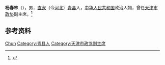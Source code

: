 {{Otheruses|other=名为杨春林的其他人物|杨春林}}

'''杨春林'''（{{bd|1916年||1989年|}}），男，[[直隶|直隶]]（今[[河北|河北]]）[[青县|青县]]人，[[中华人民共和国|中华人民共和国]]政治人物，曾任[[天津市政协|天津市政协]]副主席。<ref>{{Cite book|title=中华人民共和国职官志|author=何虎生, 李耀东, 向常福主编|publisher=中国社会出版社|year=2003|isbn=9787800883934|location=北京|pages=}}</ref>

== 参考资料 ==
{{reflist}}

{{中国人物小作品}}

{{Authority control}}
{{DEFAULTSORT:Yang杨}}
[[Category:杨姓|Chun]]
[[Category:青县人|Category:青县人]]
[[Category:天津市政協副主席|Category:天津市政協副主席]]